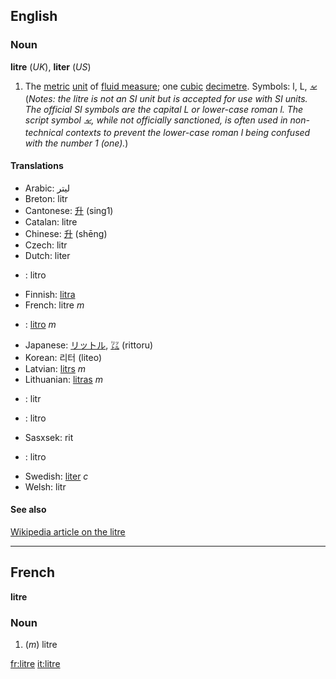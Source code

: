 ==English==
===Noun===
'''litre''' (''UK''), '''liter''' (''US'')

#The [[metric]] [[unit]] of [[fluid measure]]; one [[cubic]] [[decimetre]].  Symbols: l, L, &#2113; (''Notes: the litre is not an SI unit but is accepted for use with SI units.  The official SI symbols are the capital L or lower-case roman l.  The script symbol &#2113;, while not officially sanctioned, is often used in non-technical contexts to prevent the lower-case roman l being confused with the number 1 (one).'')

====Translations====
*Arabic: ليتر
*Breton: litr
*Cantonese: [[升]] (sing1)
*Catalan: litre
*Chinese: [[升]] (shēng)
*Czech: litr
*Dutch: liter
*{{eo}}: litro
*Finnish: [[litra]]
*French: litre ''m''
*{{it}}: [[litro]] ''m''
*Japanese: [[リットル]], [[㍑]] (rittoru)
*Korean: 리터 (liteo)
*Latvian: [[litrs]] ''m''
*Lithuanian: [[litras]] ''m''
*{{pl}}: litr
*{{pt}}: litro
*Sasxsek: rit
*{{es}}: litro
*Swedish: [[liter]] ''c''
*Welsh: litr

====See also====
[[:w:Litre|Wikipedia article on the litre]]

----

==French==
'''litre'''

===Noun===

#(''m'') litre

[[fr:litre]]
[[it:litre]]